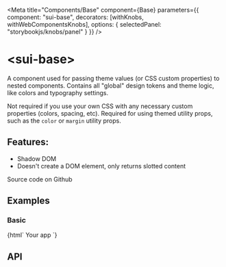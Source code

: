 

<Meta
  title="Components/Base"
  component={Base}
  parameters={{
    component: "sui-base",
    decorators: [withKnobs, withWebComponentsKnobs],
    options: { selectedPanel: "storybookjs/knobs/panel" }
  }}
/>

# &lt;sui-base&gt;

A component used for passing theme values (or CSS custom properties) to nested components. Contains all "global" design tokens and theme logic, like colors and typography settings.

Not required if you use your own CSS with any necessary custom properties (colors, spacing, etc). Required for using themed utility props, such as the `color` or `margin` utility props.

## Features:

- Shadow DOM
- Doesn't create a DOM element, only returns slotted content

<sui-button bg="gray" p="2" href="#">Source code on Github</sui-button>

## Examples

### Basic

<Preview withToolbar>
  <Story name="Basic">
    {html`
      <sui-base>
        Your app
      </sui-base>
    `}
  </Story>
</Preview>

## API

<Props of="sui-base" />
